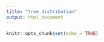 ```yaml
---
title: "tree_distribution"
output: html_document
---
```


```r
knitr::opts_chunk$set(echo = TRUE)
```

